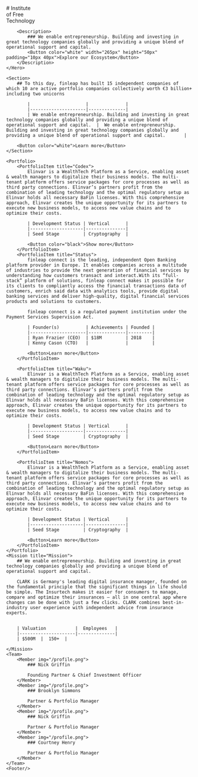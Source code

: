 
<SEO />

<Navbar />

<HomePage>
    <Hero>
        # Institute<br />of Free <br />Technology
        
        <Description>
            ### We enable entrepreneurship. Building and investing in great technology companies globally and providing a unique blend of operational support and capital.
            <Button color="white" width="265px" height="50px" padding="10px 40px">Explore our Ecosystem</Button>
        </Description>
    </Hero>

    <Section>
        ## To this day, finleap has built 15 independent companies of which 10 are active portfolio companies collectively worth €3 billion+ including two unicorns

            |                     |              |
            |---------------------|--------------|
            | We enable entrepreneurship. Building and investing in great technology companies globally and providing a unique blend of operational support and capital.  |  We enable entrepreneurship. Building and investing in great technology companies globally and providing a unique blend of operational support and capital.       |

        <Button color="white">Learn more</Button>
    </Section>

    <Portfolio>
        <PortfolioItem title="Codex">
            Elinvar is a WealthTech Platform as a Service, enabling asset & wealth managers to digitalize their business models. The multi-tenant platform offers service packages for core processes as well as third party connections. Elinvar’s partners profit from the combination of leading technology and the optimal regulatory setup as Elinvar holds all necessary BaFin licenses. With this comprehensive approach, Elinvar creates the unique opportunity for its partners to execute new business models, to access new value chains and to optimize their costs.

            | Development Status | Vertical      |
            |--------------------|---------------|
            | Seed Stage         | Cryptography  |

            <Button color="black">Show more</Button>
        </PortfolioItem>
        <PortfolioItem title="Status">
            finleap connect is the leading, independent Open Banking platform provider in Europe. It enables companies across a multitude of industries to provide the next generation of financial services by understanding how customers transact and interact.With its “full-stack” platform of solutions, finleap connect makes it possible for its clients to compliantly access the financial transactions data of customers, enrich said data with analytics tools, provide digital banking services and deliver high-quality, digital financial services products and solutions to customers.

            finleap connect is a regulated payment institution under the Payment Services Supervision Act.

            | Founder(s)          | Achievements | Founded |
            |---------------------|--------------|---------|
            | Ryan Frazier (CEO)  | $18M         | 2018    |
            | Kenny Cason (CTO)   |              |         |

            <Button>Learn more</Button>
        </PortfolioItem>

        <PortfolioItem title="Waku">
            Elinvar is a WealthTech Platform as a Service, enabling asset & wealth managers to digitalize their business models. The multi-tenant platform offers service packages for core processes as well as third party connections. Elinvar’s partners profit from the combination of leading technology and the optimal regulatory setup as Elinvar holds all necessary BaFin licenses. With this comprehensive approach, Elinvar creates the unique opportunity for its partners to execute new business models, to access new value chains and to optimize their costs.

            | Development Status | Vertical      |
            |--------------------|---------------|
            | Seed Stage         | Cryptography  |

            <Button>Learn more</Button>
        </PortfolioItem>

        <PortfolioItem title="Nomos">
            Elinvar is a WealthTech Platform as a Service, enabling asset & wealth managers to digitalize their business models. The multi-tenant platform offers service packages for core processes as well as third party connections. Elinvar’s partners profit from the combination of leading technology and the optimal regulatory setup as Elinvar holds all necessary BaFin licenses. With this comprehensive approach, Elinvar creates the unique opportunity for its partners to execute new business models, to access new value chains and to optimize their costs.

            | Development Status | Vertical      |
            |--------------------|---------------|
            | Seed Stage         | Cryptography  |

            <Button>Learn more</Button>
        </PortfolioItem>
    </Portfolio>
    <Mission title="Mission">
        ## We enable entrepreneurship. Building and investing in great technology companies globally and providing a unique blend of operational support and capital.

        CLARK is Germany's leading digital insurance manager, founded on the fundamental principle that the significant things in life should be simple. The Insurtech makes it easier for consumers to manage, compare and optimize their insurances – all in one central app where changes can be done with just a few clicks. CLARK combines best-in-industry user experience with independent advice from insurance experts.


        | Valuation           |  Employees   |
        |---------------------|--------------|
        | $500M  |  150+  |

    </Mission>
    <Team>
        <Member img="/profile.png">
            ### Nick Griffin

            Founding Partner & Chief Investment Officer
        </Member>
        <Member img="/profile.png">
            ### Brooklyn Simmons

            Partner & Portfolio Manager
        </Member>
        <Member img="/profile.png">
            ### Nick Griffin

            Partner & Portfolio Manager
        </Member>
        <Member img="/profile.png">
            ### Courtney Henry

            Partner & Portfolio Manager
        </Member>
    </Team>
    <Footer/>
</HomePage>
